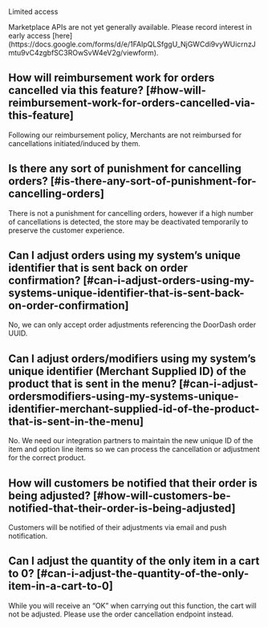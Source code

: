 Limited access

<Warning>
Marketplace APIs are not yet generally available. Please record interest in early access [here](https://docs.google.com/forms/d/e/1FAIpQLSfggU_NjGWCdi9vyWUicrnzJmtu9vC4zgbfSC3ROwSvW4eV2g/viewform).
</Warning>

## How will reimbursement work for orders cancelled via this feature? [#how-will-reimbursement-work-for-orders-cancelled-via-this-feature]

Following our reimbursement policy, Merchants are not reimbursed for cancellations initiated/induced by them.

## Is there any sort of punishment for cancelling orders? [#is-there-any-sort-of-punishment-for-cancelling-orders]

There is not a punishment for cancelling orders, however if a high number of cancellations is detected, the store may be deactivated temporarily to preserve the customer experience.

## Can I adjust orders using my system’s unique identifier that is sent back on order confirmation? [#can-i-adjust-orders-using-my-systems-unique-identifier-that-is-sent-back-on-order-confirmation]

No, we can only accept order adjustments referencing the DoorDash order UUID.

## Can I adjust orders/modifiers using my system’s unique identifier (Merchant Supplied ID) of the product that is sent in the menu? [#can-i-adjust-ordersmodifiers-using-my-systems-unique-identifier-merchant-supplied-id-of-the-product-that-is-sent-in-the-menu]

No. We need our integration partners to maintain the new unique ID of the item and option line items so we can process the cancellation or adjustment for the correct product.

## How will customers be notified that their order is being adjusted? [#how-will-customers-be-notified-that-their-order-is-being-adjusted]

Customers will be notified of their adjustments via email and push notification.

## Can I adjust the quantity of the only item in a cart to 0? [#can-i-adjust-the-quantity-of-the-only-item-in-a-cart-to-0]

While you will receive an “OK” when carrying out this function, the cart will not be adjusted. Please use the order cancellation endpoint instead.

